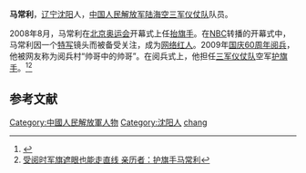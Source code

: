 {{Copyedit|time=2010-02-14T21:43:48+00:00}}
'''马常利'''{{BD|1987年||||M马}}，[[辽宁|辽宁]][[沈阳|沈阳]]人，[[中国人民解放军陆海空三军仪仗队|中国人民解放军陆海空三军仪仗队]]队员。

2008年8月，马常利在[[2008年夏季奥林匹克运动会|北京奥运会]]开幕式上任[[抬旗手|抬旗手]]。在[[NBC|NBC]]转播的开幕式中，马常利因一个[[特写|特写]]镜头而被备受关注，成为[[网络红人|网络红人]]。2009年[[首都各界庆祝中华人民共和国成立60周年大会|国庆60周年阅兵]]，他被网友称为阅兵村“帅哥中的帅哥”。在阅兵式上，他担任[[中国人民解放军陆海空三军仪仗队|三军仪仗队]]空军[[护旗手|护旗手]]。<ref>{{Cite web |url=http://www.cnr.cn/junshi/ztl/gqdyb/ybftl/200909/t20090918_505476131.html |title=护旗兵马常利：正步是一种感情表达 |access-date=2009-10-12 |archive-date=2010-04-18 |archive-url=https://web.archive.org/web/20100418191051/http://www.cnr.cn/junshi/ztl/gqdyb/ybftl/200909/t20090918_505476131.html |dead-url=no }}</ref><ref>[http://news.163.com/09/1009/08/5L604KAF000120GR.html 受阅时军旗遮眼也能走直线 亲历者：护旗手马常利]{{Dead link|date=2020年1月 |bot=InternetArchiveBot |fix-attempted=yes }}</ref>

==参考文献==
{{reflist}}

{{DEFAULTSORT:ma changli}}
[[Category:中國人民解放軍人物|Category:中國人民解放軍人物]]
[[Category:沈阳人|Category:沈阳人]]
[[Category:马姓|chang]]
{{china-mil-bio-stub}}